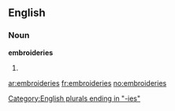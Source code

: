 ==English==

===Noun===
'''embroideries'''

# {{plural of|[[embroidery]]}}

[[Category:English plurals ending in "-ies"]]

[[ar:embroideries]]
[[fr:embroideries]]
[[no:embroideries]]